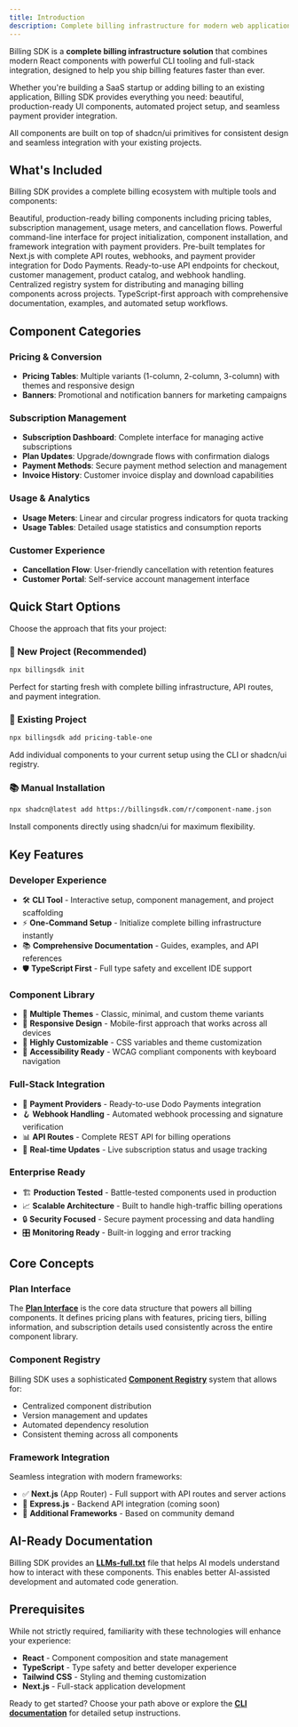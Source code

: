 ```yaml
---
title: Introduction
description: Complete billing infrastructure for modern web applications with React components, CLI tooling, and full-stack integration
---
```



Billing SDK is a **complete billing infrastructure solution** that combines modern React components with powerful CLI tooling and full-stack integration, designed to help you ship billing features faster than ever.

Whether you're building a SaaS startup or adding billing to an existing application, Billing SDK provides everything you need: beautiful, production-ready UI components, automated project setup, and seamless payment provider integration.

<Callout title="Built on shadcn/ui">
  All components are built on top of shadcn/ui primitives for consistent design and seamless integration with your existing projects.
</Callout>

## What's Included

Billing SDK provides a complete billing ecosystem with multiple tools and components:

<Cards>
  <Card title="🎨 UI Components Library">
    Beautiful, production-ready billing components including pricing tables, subscription management, usage meters, and cancellation flows.
  </Card>

  <Card title="🛠️ CLI Tool">
    Powerful command-line interface for project initialization, component installation, and framework integration with payment providers.
  </Card>

  <Card title="⚡ Framework Templates">
    Pre-built templates for Next.js with complete API routes, webhooks, and payment provider integration for Dodo Payments.
  </Card>

  <Card title="🔧 Full-Stack Integration">
    Ready-to-use API endpoints for checkout, customer management, product catalog, and webhook handling.
  </Card>

  <Card title="📊 Component Registry">
    Centralized registry system for distributing and managing billing components across projects.
  </Card>

  <Card title="🎯 Developer Experience">
    TypeScript-first approach with comprehensive documentation, examples, and automated setup workflows.
  </Card>
</Cards>

## Component Categories

### Pricing & Conversion
- **Pricing Tables**: Multiple variants (1-column, 2-column, 3-column) with themes and responsive design
- **Banners**: Promotional and notification banners for marketing campaigns

### Subscription Management
- **Subscription Dashboard**: Complete interface for managing active subscriptions
- **Plan Updates**: Upgrade/downgrade flows with confirmation dialogs
- **Payment Methods**: Secure payment method selection and management
- **Invoice History**: Customer invoice display and download capabilities

### Usage & Analytics
- **Usage Meters**: Linear and circular progress indicators for quota tracking
- **Usage Tables**: Detailed usage statistics and consumption reports

### Customer Experience
- **Cancellation Flow**: User-friendly cancellation with retention features
- **Customer Portal**: Self-service account management interface

## Quick Start Options

Choose the approach that fits your project:

### 🚀 New Project (Recommended)
```bash
npx billingsdk init
```
Perfect for starting fresh with complete billing infrastructure, API routes, and payment integration.

### 🔧 Existing Project
```bash
npx billingsdk add pricing-table-one
```
Add individual components to your current setup using the CLI or shadcn/ui registry.

### 📚 Manual Installation
```bash
npx shadcn@latest add https://billingsdk.com/r/component-name.json
```
Install components directly using shadcn/ui for maximum flexibility.

## Key Features

### Developer Experience
- 🛠️ **CLI Tool** - Interactive setup, component management, and project scaffolding
- ⚡ **One-Command Setup** - Initialize complete billing infrastructure instantly
- 📚 **Comprehensive Documentation** - Guides, examples, and API references
- 🛡️ **TypeScript First** - Full type safety and excellent IDE support

### Component Library
- 🎨 **Multiple Themes** - Classic, minimal, and custom theme variants
- 📱 **Responsive Design** - Mobile-first approach that works across all devices
- 🔧 **Highly Customizable** - CSS variables and theme customization
- 🎯 **Accessibility Ready** - WCAG compliant components with keyboard navigation

### Full-Stack Integration
- 🔌 **Payment Providers** - Ready-to-use Dodo Payments integration
- 🪝 **Webhook Handling** - Automated webhook processing and signature verification
- 📊 **API Routes** - Complete REST API for billing operations
- 🔄 **Real-time Updates** - Live subscription status and usage tracking

### Enterprise Ready
- 🏗️ **Production Tested** - Battle-tested components used in production
- 📈 **Scalable Architecture** - Built to handle high-traffic billing operations
- 🔒 **Security Focused** - Secure payment processing and data handling
- 🎛️ **Monitoring Ready** - Built-in logging and error tracking

## Core Concepts

### Plan Interface
The **[Plan Interface](/docs/interfaces)** is the core data structure that powers all billing components. It defines pricing plans with features, pricing tiers, billing information, and subscription details used consistently across the entire component library.

### Component Registry
Billing SDK uses a sophisticated **[Component Registry](/docs/cli#component-registry)** system that allows for:
- Centralized component distribution
- Version management and updates
- Automated dependency resolution
- Consistent theming across all components

### Framework Integration
Seamless integration with modern frameworks:
- ✅ **Next.js** (App Router) - Full support with API routes and server actions
- 🚧 **Express.js** - Backend API integration (coming soon)
- 🚧 **Additional Frameworks** - Based on community demand

## AI-Ready Documentation

Billing SDK provides an **[LLMs-full.txt](https://billingsdk.com/llms-full.txt)** file that helps AI models understand how to interact with these components. This enables better AI-assisted development and automated code generation.

## Prerequisites

While not strictly required, familiarity with these technologies will enhance your experience:
- **React** - Component composition and state management
- **TypeScript** - Type safety and better developer experience
- **Tailwind CSS** - Styling and theming customization
- **Next.js** - Full-stack application development

Ready to get started? Choose your path above or explore the **[CLI documentation](/docs/cli)** for detailed setup instructions.
